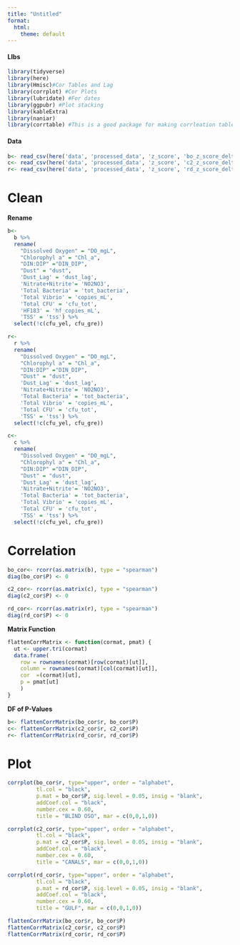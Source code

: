 ```yaml
---
title: "Untitled"
format:
  html:
    theme: default
---
```


#### LIbs

```r
library(tidyverse)
library(here)
library(Hmisc)#Cor Tables and Lag
library(corrplot) #Cor Plots
library(lubridate) #For dates
library(ggpubr) #Plot stacking
library(kableExtra)
library(naniar)
library(corrtable) #This is a good package for making corrleation tables as opposed to matri
```

#### Data

```r
b<- read_csv(here('data', 'processed_data', 'z_score', 'bo_z_score_delta.csv'))
c<- read_csv(here('data', 'processed_data', 'z_score', 'c2_z_score_delta.csv'))
r<- read_csv(here('data', 'processed_data', 'z_score', 'rd_z_score_delta.csv'))
```

# Clean

**Rename**

```r
b<-
  b %>%
  rename(
    "Dissolved Oxygen" = "DO_mgL",
    "Chlorophyl a" = "Chl_a",
    "DIN:DIP" ="DIN_DIP",
    "Dust" = "dust",
    'Dust_Lag' = 'dust_lag',
    'Nitrate+Nitrite'= 'NO2NO3',
    'Total Bacteria' = 'tot_bacteria',
    'Total Vibrio' = 'copies_mL',
    'Total CFU' = 'cfu_tot',
    'HF183' = 'hf_copies_mL',
    'TSS' = 'tss') %>%
  select(!c(cfu_yel, cfu_gre))

r<-
  r %>%
  rename(
    "Dissolved Oxygen" = "DO_mgL",
    "Chlorophyl a" = "Chl_a",
    "DIN:DIP" ="DIN_DIP",
    "Dust" = "dust",
    'Dust_Lag' = 'dust_lag',
    'Nitrate+Nitrite'= 'NO2NO3',
    'Total Bacteria' = 'tot_bacteria',
    'Total Vibrio' = 'copies_mL',
    'Total CFU' = 'cfu_tot',
    'TSS' = 'tss') %>%
  select(!c(cfu_yel, cfu_gre))

c<-
  c %>%
  rename(
    "Dissolved Oxygen" = "DO_mgL",
    "Chlorophyl a" = "Chl_a",
    "DIN:DIP" ="DIN_DIP",
    "Dust" = "dust",
    'Dust_Lag' = 'dust_lag',
    'Nitrate+Nitrite'= 'NO2NO3',
    'Total Bacteria' = 'tot_bacteria',
    'Total Vibrio' = 'copies_mL',
    'Total CFU' = 'cfu_tot',
    'TSS' = 'tss') %>%
  select(!c(cfu_yel, cfu_gre))
```

# Correlation

```r
bo_cor<- rcorr(as.matrix(b), type = "spearman")
diag(bo_cor$P) <- 0

c2_cor<- rcorr(as.matrix(c), type = "spearman")
diag(c2_cor$P) <- 0

rd_cor<- rcorr(as.matrix(r), type = "spearman")
diag(rd_cor$P) <- 0
```

**Matrix Function**

```r
flattenCorrMatrix <- function(cormat, pmat) {
  ut <- upper.tri(cormat)
  data.frame(
    row = rownames(cormat)[row(cormat)[ut]],
    column = rownames(cormat)[col(cormat)[ut]],
    cor  =(cormat)[ut],
    p = pmat[ut]
    )
}
```

**DF of P-Values**

```r
b<- flattenCorrMatrix(bo_cor$r, bo_cor$P)
c<- flattenCorrMatrix(c2_cor$r, c2_cor$P)
r<- flattenCorrMatrix(rd_cor$r, rd_cor$P)
```

# Plot

```r
corrplot(bo_cor$r, type="upper", order = "alphabet",
         tl.col = "black",
         p.mat = bo_cor$P, sig.level = 0.05, insig = "blank",
         addCoef.col = "black",
         number.cex = 0.60,
         title = "BLIND OSO", mar = c(0,0,1,0))

corrplot(c2_cor$r, type="upper", order = "alphabet",
         tl.col = "black",
         p.mat = c2_cor$P, sig.level = 0.05, insig = "blank",
         addCoef.col = "black",
         number.cex = 0.60,
         title = "CANALS", mar = c(0,0,1,0))

corrplot(rd_cor$r, type="upper", order = "alphabet",
         tl.col = "black",
         p.mat = rd_cor$P, sig.level = 0.05, insig = "blank",
         addCoef.col = "black",
         number.cex = 0.60,
         title = "GULF", mar = c(0,0,1,0))

flattenCorrMatrix(bo_cor$r, bo_cor$P)
flattenCorrMatrix(c2_cor$r, c2_cor$P)
flattenCorrMatrix(rd_cor$r, rd_cor$P)
```
